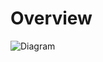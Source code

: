 
# Overview

![Diagram](./images/diagram.svg 'Diagram')

<H5PLocalHTML 
contentId="hotspot"
title="Hot Spot"
/>
<H5PLocalHTML 
contentId="multiplechoice"
title="Multiple Choice"
/>

<H5PLink
src="https://testing-oicr.h5p.com/content/1292411552878674258/embed"
height="500px"
title="Interactive Content"
/>

<H5PLink
  src="https://testing-oicr.h5p.com/content/1292413201128160028/embed"
  height="500px"
  title="Interactive Content"
/>
<H5PLink
  src="https://testing-oicr.h5p.com/content/1292413203664716658/embed"
  height="500px"
  title="Interactive Content"
/>
<H5PLink
  src="https://testing-oicr.h5p.com/content/1292413519615786418/embed"
  height="500px"
  title="Interactive Content"
/>